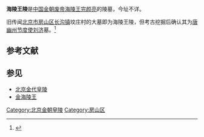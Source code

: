 '''海陵王陵'''是[[中国|中国]][[金朝|金朝]][[废帝|废帝]][[完顏亮|海陵王完颜亮]]的陵墓，今址不详。

旧传闻[[北京市|北京市]][[房山区|房山区]][[长沟镇_(北京市)|长沟镇]]坟庄村的大墓即为海陵王陵，但考古挖掘后确认其为[[唐朝|唐]][[幽州节度使|幽州节度使]][[劉濟_(唐朝)|刘济]]墓。<ref>{{cite book|author1=李欣|author2=张妍|author3=闫焓|title=探墓手记：镜头背后的北京唐墓传奇|location=北京|publisher=文化艺术出版社|year=2014|isbn=978-7-5039-5716-1}}</ref>

== 参考文献 ==
{{Reflist}}

== 参见 ==
* [[北京金代皇陵|北京金代皇陵]]
* [[金海陵王|金海陵王]]

[[Category:北京金朝皇陵|Category:北京金朝皇陵]]
[[Category:房山区|Category:房山区]]